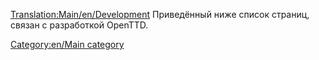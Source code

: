 [[Translation:Main/en/Development]]
Приведённый ниже список страниц, связан с разработкой OpenTTD.

{{ru/Основная статья}}

[[Category:en/Main category]]